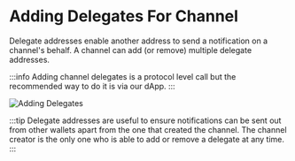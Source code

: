 # Adding Delegates For Channel

Delegate addresses enable another address to send a notification on a channel's behalf. A channel can add (or remove) multiple delegate addresses.&#x20;

:::info
Adding channel delegates is a protocol level call but the recommended way to do it is via our dApp.
:::

![Adding Delegates](../../../static/img/assets/adding-delegates.png)

:::tip
Delegate addresses are useful to ensure notifications can be sent out from other wallets apart from the one that created the channel. The channel creator is the only one who is able to add or remove a delegate at any time.
:::
